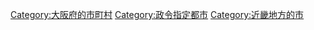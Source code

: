 {{Commonscat|Sakai, Osaka}}
{{catmore}}
{{DEFAULTSORT:Sakai-shi}}
[[Category:大阪府的市町村|Category:大阪府的市町村]]
[[Category:政令指定都市|Category:政令指定都市]]
[[Category:近畿地方的市|Category:近畿地方的市]]